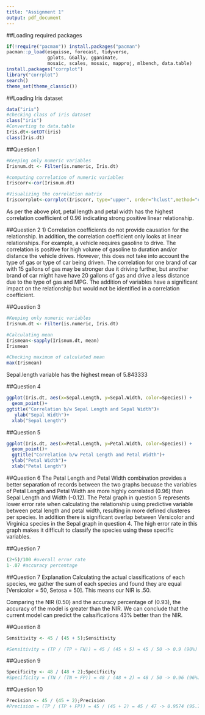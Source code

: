 ---
title: "Assignment 1"
output: pdf_document
---
##Loading required packages
```{r loadpackages}
if(!require("pacman")) install.packages("pacman")
pacman::p_load(esquisse, forecast, tidyverse, 
               gplots, GGally, gganimate,
               mosaic, scales, mosaic, mapproj, mlbench, data.table)
install.packages("corrplot")
library("corrplot")
search()
theme_set(theme_classic())
```

##Loading Iris dataset

```{r Iris Data Table}
data("iris")
#checking class of iris dataset
class("iris")
#Converting to data.table 
Iris.dt<-setDT(iris)
class(Iris.dt)

```
##Question 1
```{r Question 1}
#Keeping only numeric variables
Irisnum.dt <- Filter(is.numeric, Iris.dt)

#computing correlation of numeric variables
Iriscorr<-cor(Irisnum.dt)

#Visualizing the correlation matrix
Iriscorrplot<-corrplot(Iriscorr, type="upper", order="hclust",method="circle",addCoef.col = "Green")

```
As per the above plot, petal length and petal width has the highest correlation coefficient of 0.96 indicating strong positive linear relationship.

##Question 2
1) Correlation coefficients do not provide causation for the relationship. In addition, the correlation coefficient only looks at linear relationships. For example, a vehicle requires gasoline to drive. The correlation is positive for high volume of gasoline to duration and/or distance the vehicle drives. However, this does not take into account the type of gas or type of car being driven. The correlation for one brand of car with 15 gallons of gas may be stronger due it driving further, but another brand of car might have have 20 gallons of gas and drive a less distance due to the type of gas and MPG. The addition of variables have a significant impact on the relationship but would not be identified in a correlation coefficient.

##Question 3
```{r Mean}
#Keeping only numeric variables
Irisnum.dt <- Filter(is.numeric, Iris.dt)

#Calculating mean
Irismean<-sapply(Irisnum.dt, mean)
Irismean
```
```{r}
#Checking maximum of calculated mean
max(Irismean)
```
Sepal.length variable has the highest mean of 5.843333

##Question 4
```{r Sepal Relationship}
ggplot(Iris.dt, aes(x=Sepal.Length, y=Sepal.Width, color=Species)) +
  geom_point()+
ggtitle("Correlation b/w Sepal Length and Sepal Width")+
   ylab("Sepal Width")+
  xlab("Sepal Length")
```

##Question 5
```{r Petal Relatioship}
ggplot(Iris.dt, aes(x=Petal.Length, y=Petal.Width, color=Species)) +
  geom_point()+
  ggtitle("Correlation b/w Petal Length and Petal Width")+
  ylab("Petal Width")+
  xlab("Petal Length")
```


##Question 6 
The Petal Length and Petal Width combination provides a better separation of records between the two graphs becuase the variables of Petal Length and Petal Width are more highly correlated (0.96) than Sepal Length and Width (-0.12). The Petal graph in question 5 represents lower error rate when calculating the relationship using predictive variable between petal length and petal width, resulting in more defined clusteres per species. In addition there is significant overlap between Versicolor and Virginica species in the Sepal graph in question 4. The high error rate in this graph makes it difficult to classify the species using these specific variables. 

##Question 7 
```{r Confusion Matrix Accuracy}
(2+5)/100 #overall error rate
1-.07 #accuracy percentage

```
##Question 7 Explanation
Calculating the actual classifications of each species, we gather the sum of each species and found they are equal [Versicolor = 50, Setosa = 50]. This means our NIR is .50. 

Comparing the NIR (0.50) and the accuracy percentage of (0.93), the accuracy of the model is greater than the NIR. We can conclude that the current model can predict the calssifications 43% better than the NIR.

##Question 8 
``` {r Sensitivity}

Sensitivity <- 45 / (45 + 5);Sensitivity

#Sensitivity = (TP / (TP + FN)) = 45 / (45 + 5) = 45 / 50 -> 0.9 (90%)
```

##Question 9 
``` {r Specificity}

Specificity <- 48 / (48 + 2);Specificity
#Specificity = (TN / (TN + FP)) = 48 / (48 + 2) = 48 / 50 -> 0.96 (96%)
```

##Question 10 
``` {r Precision}
Precision <- 45 / (45 + 2);Precision
#Precision = (TP / (TP + FP)) = 45 / (45 + 2) = 45 / 47 -> 0.9574 (95.74%)

```
